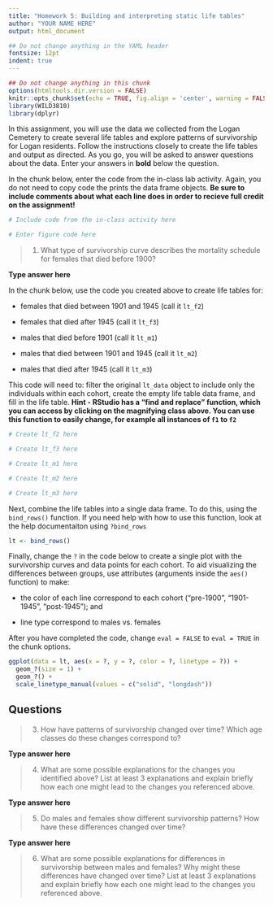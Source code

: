 ```yaml
---
title: "Homework 5: Building and interpreting static life tables"
author: "YOUR NAME HERE"
output: html_document

## Do not change anything in the YAML header
fontsize: 12pt
indent: true
---
```


```r
## Do not change anything in this chunk
options(htmltools.dir.version = FALSE)
knitr::opts_chunk$set(echo = TRUE, fig.align = 'center', warning = FALSE, message = FALSE)
library(WILD3810)
library(dplyr)
```


In this assignment, you will use the data we collected from the Logan Cemetery to create several life tables and explore patterns of survivorship for Logan residents. Follow the instructions closely to create the life tables and output as directed. As you go, you will be asked to answer questions about the data. Enter your answers in **bold** below the question.

In the chunk below, enter the code from the in-class lab activity. Again, you do not need to copy code the prints the data frame objects. **Be sure to include comments about what each line does in order to recieve full credit on the assignment!**

```r
# Include code from the in-class activity here
```

```r
# Enter figure code here
```

> 1) What type of survivorship curve describes the mortality schedule for females that died before 1900? 

**Type answer here**

In the chunk below, use the code you created above to create life tables for:

- females that died between 1901 and 1945 (call it `lt_f2`)

- females that died after 1945 (call it `lt_f3`)

- males that died before 1901 (call it `lt_m1`)

- males that died between 1901 and 1945 (call it `lt_m2`)

- males that died after 1945 (call it `lt_m3`)

This code will need to: filter the original `lt_data` object to include only the individuals within each cohort, create the empty life table data frame, and fill in the life table. **Hint - RStudio has a "find and replace" function, which you can access by clicking on the magnifying class above. You can use this function to easily change, for example all instances of `f1` to `f2`**

```r
# Create lt_f2 here
```

```r
# Create lt_f3 here
```

```r
# Create lt_m1 here
```

```r
# Create lt_m2 here
```

```r
# Create lt_m3 here
```



Next, combine the life tables into a single data frame. To do this, using the `bind_rows()` function. If you need help with how to use this function, look at the help documentaiton using `?bind_rows`

```r
lt <- bind_rows()
```

Finally, change the `?` in the code below to create a single plot with the survivorship curves and data points for each cohort. To aid visualizing the differences between groups, use attributes (arguments inside the `aes()` function) to make:

- the color of each line correspond to each cohort ("pre-1900", "1901-1945", "post-1945"); and 

- line type correspond to males vs. females

After you have completed the code, change `eval = FALSE` to `eval = TRUE` in the chunk options.

```r
ggplot(data = lt, aes(x = ?, y = ?, color = ?, linetype = ?)) +
  geom_?(size = 1) +
  geom_?() +
  scale_linetype_manual(values = c("solid", "longdash"))
```

## Questions

> 3) How have patterns of survivorship changed over time? Which age classes do these changes correspond to?  

**Type answer here**

> 4) What are some possible explanations for the changes you identified above? List at least 3 explanations and explain briefly how each one might lead to the changes you referenced above. 

**Type answer here**

> 5) Do males and females show different survivorship patterns? How have these differences changed over time?  

**Type answer here**

> 6) What are some possible explanations for differences in survivorship between males and females? Why might these differences have changed over time? List at least 3 explanations and explain briefly how each one might lead to the changes you referenced above.
